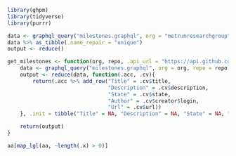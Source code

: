 ```r
library(ghpm)
library(tidyverse)
library(purrr)
```

```r

data <- graphql_query("milestones.graphql", org = "metrumresearchgroup", repo = "pkgr")$repository$milestones$nodes
data %>% as_tibble(.name_repair = "unique")
output <- reduce()

get_milestones <- function(org, repo, .api_url = "https://api.github.com/graphql"){
	data <- graphql_query("milestones.graphql", org = org, repo = repo, .api_url = .api_url)$repository$milestones$nodes
	output <- reduce(data, function(.acc, .cv){
		return(.acc %>% add_row("Title" = .cv$title,
								"Description" = .cv$description,
								"State" = .cv$state,
								"Author" = .cv$creator$login,
								"Url" = .cv$url))
	}, .init = tibble("Title" = NA, "Description" = NA, "State" = NA, "Author" = NA, "Url" = NA))

	return(output)
}
```

```r
aa[map_lgl(aa, ~length(.x) > 0)]
```


